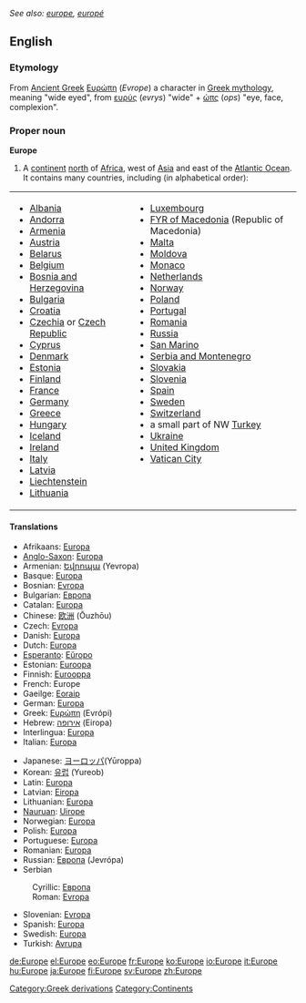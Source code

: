 ''See also: [[europe]], [[europé]]''
{{wikipedia}}
==English==
===Etymology===
From [[Ancient Greek]] [[Ευρώπη]] (''Evrope'') a character in [[Greek mythology]], meaning "wide eyed", from [[ευρύς]] (''evrys'') "wide" + [[ώπς]] (''ops'') "eye, face, complexion".
===Proper noun===
'''Europe'''
#A [[continent]] [[north]] of [[Africa]], west of [[Asia]] and east of the [[Atlantic Ocean]].  It contains many countries, including (in alphabetical order):
<table border="0" cellpadding="2">
<tr><td>
* [[Albania]]
* [[Andorra]]
* [[Armenia]]
* [[Austria]]
* [[Belarus]]
* [[Belgium]]
* [[Bosnia and Herzegovina]]
* [[Bulgaria]]
* [[Croatia]]
* [[Czechia]] or [[Czech Republic]]
* [[Cyprus]]
* [[Denmark]]
* [[Estonia]]
* [[Finland]]
* [[France]]
* [[Germany]] 
* [[Greece]]
* [[Hungary]]
* [[Iceland]] 
* [[Ireland]] 
* [[Italy]]
* [[Latvia]]
* [[Liechtenstein]]
* [[Lithuania]]
</td><td valign="top">
* [[Luxembourg]]
* [[Former Yugoslav Republic of Macedonia|FYR of Macedonia]] (Republic of Macedonia)
* [[Malta]]
* [[Moldova]]
* [[Monaco]]
* [[Netherlands]]
* [[Norway]]
* [[Poland]]
* [[Portugal]]
* [[Romania]]
* [[Russia]]
* [[San Marino]] 
* [[Serbia and Montenegro]]
* [[Slovakia]]
* [[Slovenia]]
* [[Spain]]
* [[Sweden]]
* [[Switzerland]]
* a small part of NW [[Turkey]]
* [[Ukraine]]
* [[United Kingdom]]
* [[Vatican City]]
</td></tr>
</table>
====Translations====
{{top}}
*Afrikaans: [[Europa]]
*[[Anglo-Saxon]]: [[Europa]] {{m}}
*Armenian: [[Եվրոպա]] (Yevropa)
*Basque: [[Europa]]
*Bosnian: [[Evropa]] {{f}}
*Bulgarian: [[Европа]] {{f}}
*Catalan: [[Europa]] {{f}}
*Chinese: [[欧洲]] (Ōuzhōu)
*Czech: [[Evropa]]
*Danish: [[Europa]]
*Dutch: [[Europa]] {{n}}
*[[Esperanto]]: [[Eŭropo]]
*Estonian: [[Euroopa]]
*Finnish: [[Eurooppa]]
*French: Europe {{f}}
*Gaeilge: [[Eoraip]]
*German: [[Europa]] {{n}}
*Greek: [[Ευρώπη]] (Evrópi) {{f}}
*Hebrew: [[אירופה]] (Eiropa) {{f}}
*Interlingua: [[Europa]]
*Italian: [[Europa]]
{{mid}}
*Japanese: [[ヨーロッパ]](Yūroppa)
*Korean: [[유럽]] (Yureob)
*Latin: [[Europa]]
*Latvian: [[Eiropa]] {{f}}
*Lithuanian: [[Europa]]
*[[Nauruan]]: [[Uirope]]
*Norwegian: [[Europa]]
*Polish: [[Europa]] {{f}}
*Portuguese: [[Europa]]
*Romanian: [[Europa]]
*Russian: [[Европа]] (Jevrópa) {{f}}
*Serbian
:Cyrillic: [[Европа]] {{f}}
:Roman: [[Evropa]] {{f}}
*Slovenian: [[Evropa]] {{f}}
*Spanish: [[Europa]]
*Swedish: [[Europa]]
*Turkish: [[Avrupa]]
{{bottom}}

[[Category:Greek derivations]]
[[Category:Continents]]

[[de:Europe]]
[[el:Europe]]
[[eo:Europe]]
[[fr:Europe]]
[[ko:Europe]]
[[io:Europe]]
[[it:Europe]]
[[hu:Europe]]
[[ja:Europe]]
[[fi:Europe]]
[[sv:Europe]]
[[zh:Europe]]